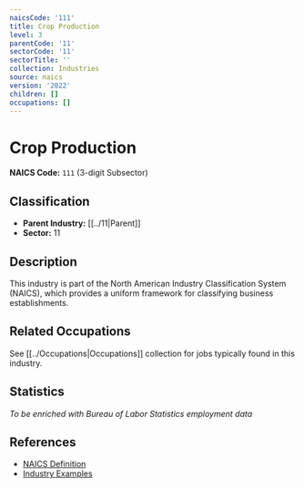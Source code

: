 ```yaml
---
naicsCode: '111'
title: Crop Production
level: 3
parentCode: '11'
sectorCode: '11'
sectorTitle: ''
collection: Industries
source: naics
version: '2022'
children: []
occupations: []
---
```

# Crop Production

**NAICS Code:** `111` (3-digit Subsector)

## Classification

- **Parent Industry:** [[../11|Parent]]
- **Sector:** 11

## Description

This industry is part of the North American Industry Classification System (NAICS), which provides a uniform framework for classifying business establishments.

## Related Occupations

See [[../Occupations|Occupations]] collection for jobs typically found in this industry.

## Statistics

*To be enriched with Bureau of Labor Statistics employment data*

## References

- [NAICS Definition](https://www.census.gov/naics/)
- [Industry Examples](https://www.census.gov/naics/2022NAICS/)
